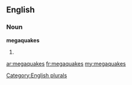 ==English==

===Noun===
'''megaquakes'''

# {{plural of|[[megaquake]]}}

[[Category:English plurals]]

[[ar:megaquakes]]
[[fr:megaquakes]]
[[my:megaquakes]]